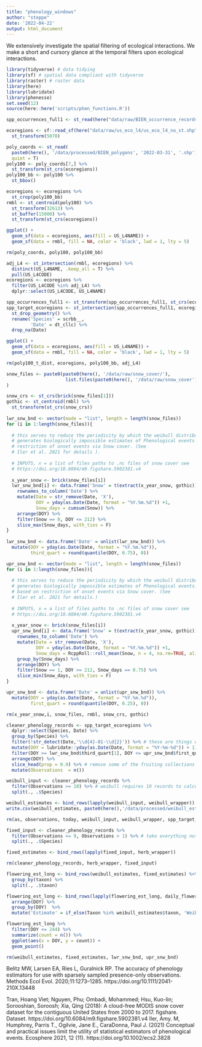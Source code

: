 ```yaml
---
title: "phenology_windows"
author: "steppe"
date: '2022-04-22'
output: html_document
---
```


We extensively investigate the spatial filtering of ecological interactions. We make a short and cursory glance at the temporal filters upon ecological interactions. 

```r
library(tidyverse) # data tidying
library(sf) # spatial data compliant with tidyverse
library(raster) # raster data
library(here)
library(lubridate)
library(phenesse)
set.seed(12)
source(here::here('scripts/phen_functions.R'))
```


```r
spp_occurrences_full1 <- st_read(here("data/raw/BIEN_occurrence_records_full2022-04-22.shp"), quiet = T)
```


```r

ecoregions <- sf::read_sf(here("data/raw/us_eco_l4/us_eco_l4_no_st.shp")) %>% 
  st_transform(5070)

poly_coords <- st_read(
  paste0(here(), '/data/processed/BIEN_polygons', '2022-03-31', '.shp'), 
  quiet = T) 
poly100 <- poly_coords[7,] %>% 
  st_transform(st_crs(ecoregions))
poly100_bb <- poly100 %>%  
  st_bbox()

ecoregions <- ecoregions %>% 
  st_crop(poly100_bb)
rmbl <- st_centroid(poly100) %>% 
  st_transform(32613) %>% 
  st_buffer(15000) %>% 
  st_transform(st_crs(ecoregions))

ggplot() +
  geom_sf(data = ecoregions, aes(fill = US_L4NAME)) +
  geom_sf(data = rmbl, fill = NA, color = 'black', lwd = 1, lty = 5)

rm(poly_coords, poly100, poly100_bb)
```

```r
adj_L4 <- st_intersection(rmbl, ecoregions) %>% 
  distinct(US_L4NAME, .keep_all = T) %>% 
  pull(US_L4CODE)
ecoregions <- ecoregions %>% 
  filter(US_L4CODE %in% adj_L4) %>% 
  dplyr::select(US_L4CODE, US_L4NAME)

spp_occurrences_full1 <- st_transform(spp_occurrences_full1, st_crs(ecoregions))
spp_target_ecoregions <- st_intersection(spp_occurrences_full1, ecoregions) %>% 
  st_drop_geometry() %>% 
  rename('Species' = scrbb__,
         'Date' = dt_cllc) %>% 
  drop_na(Date)

ggplot() +
  geom_sf(data = ecoregions, aes(fill = US_L4NAME)) +
  geom_sf(data = rmbl, fill = NA, color = 'black', lwd = 1, lty = 5) 

rm(poly100_t_dist, ecoregions, poly100_bb, adj_L4)
```

```r

snow_files <- paste0(paste0(here(), '/data/raw/snow_cover/'), 
                      list.files(paste0(here(), '/data/raw/snow_cover'))
)

snow_crs <- st_crs(brick(snow_files[1]))
gothic <- st_centroid(rmbl) %>% 
  st_transform(st_crs(snow_crs))
  
lwr_snw_bnd <- vector(mode = "list", length = length(snow_files))
for (i in 1:length(snow_files)){
    
  # this serves to reduce the periodicity by which the weibull distribution
  # generates biologically impossible estimates of Phenological events based on 
  # restriction of onset events via Snow cover. (See
  # Iler et al. 2021 for details ).
  
  # INPUTS, x = a list of files paths to .nc files of snow cover see
  # https://doi.org/10.6084/m9.figshare.5902381.v4 
  
  x_year_snow <- brick(snow_files[i])
  lwr_snw_bnd[i] <- data.frame('Snow' = t(extract(x_year_snow, gothic))) %>% 
    rownames_to_column('Date') %>% 
    mutate(Date = str_remove(Date, 'X'),
           DOY = yday(as.Date(Date, format = "%Y.%m.%d")) +1,
           Snow_days = cumsum(Snow)) %>% 
    arrange(DOY) %>% 
    filter(Snow == 0, DOY <= 212) %>% 
    slice_max(Snow_days, with_ties = F)
}
  
lwr_snw_bnd <- data.frame('Date' = unlist(lwr_snw_bnd)) %>% 
  mutate(DOY = yday(as.Date(Date, format = "%Y.%m.%d")),
         third_quart = round(quantile(DOY, 0.75), 0)) 

```

```r

upr_snw_bnd <- vector(mode = "list", length = length(snow_files))
for (i in 1:length(snow_files)){
    
  # this serves to reduce the periodicity by which the weibull distribution
  # generates biologically impossible estimates of Phenological events.
  # based on restriction of onset events via Snow cover. (See
  # Iler et al. 2021 for details.)
  
  # INPUTS, x = a list of files paths to .nc files of snow cover see
  # https://doi.org/10.6084/m9.figshare.5902381.v4 
  
  x_year_snow <- brick(snow_files[i])
  upr_snw_bnd[i] <- data.frame('Snow' = t(extract(x_year_snow, gothic))) %>% 
    rownames_to_column('Date') %>% 
    mutate(Date = str_remove(Date, 'X'),
           DOY = yday(as.Date(Date, format = "%Y.%m.%d")) +1,
           Snow_days = RcppRoll::roll_mean(Snow, n = 4, na.rm=TRUE, align="right", fill = NA)) %>% 
    group_by(Snow_days) %>% 
    arrange(DOY) %>% 
    filter(Snow == 1, DOY >= 212, Snow_days == 0.75) %>% 
    slice_min(Snow_days, with_ties = F)
}

upr_snw_bnd <- data.frame('Date' = unlist(upr_snw_bnd)) %>% 
  mutate(DOY = yday(as.Date(Date, format = "%Y.%m.%d")),
         first_quart = round(quantile(DOY, 0.25), 0)) 

rm(x_year_snow,i, snow_files, rmbl, snow_crs, gothic)
```


```r

cleaner_phenology_records <- spp_target_ecoregions %>% 
  dplyr::select(Species, Date) %>%
  group_by(Species) %>% 
  filter(!str_detect(Date,'\\d{4}-01-\\d{2}')) %>% # these are things without dates put in january
  mutate(DOY = lubridate::yday(as.Date(Date, format = "%Y-%m-%d")) + 1) %>%  # create doy column
  filter(DOY >= lwr_snw_bnd$third_quart[1], DOY <= upr_snw_bnd$first_quart[1]) %>% # only records after snow melt and before October are kept
  arrange(DOY) %>% 
  slice_head(prop = 0.9) %>% # remove some of the fruiting collections at the seasons end
  mutate(Observations  = n()) 

weibull_input <- cleaner_phenology_records %>% 
  filter(Observations >= 10) %>% # weibull requires 10 records to calculate.
  split(., .$Species)

weibull_estimates <- bind_rows(lapply(weibull_input, weibull_wrapper)) # about 3 hours for 300 spp
write.csv(weibull_estimates, paste0(here(),'/data/processed/weibull_estimates.csv'),row.names = F)

rm(as, observations, today, weibull_input, weibull_wrapper, spp_target_ecoregions)
```

```r

fixed_input <- cleaner_phenology_records %>% 
  filter(Observations <= 9, Observations > 1) %>% # take everything not suitable for weibull
  split(., .$Species)

fixed_estimates <- bind_rows(lapply(fixed_input, herb_wrapper))

rm(cleaner_phenology_records, herb_wrapper, fixed_input)
```

```r

flowering_est_long <- bind_rows(weibull_estimates, fixed_estimates) %>% 
  group_by(taxon) %>% 
  split(., .$taxon)

flowering_est_long <- bind_rows(lapply(flowering_est_long, daily_flowers)) %>% 
  arrange(DOY) %>% 
  group_by(DOY)  %>% 
  mutate('Estimate' = if_else(Taxon %in% weibull_estimates$taxon, 'Weibull', 'Fixed'))

flowering_est_long %>% 
  filter(DOY <= 244) %>% 
  summarize(count = n()) %>% 
  ggplot(aes(x = DOY, y = count)) +
  geom_point()

rm(weibull_estimates, fixed_estimates, lwr_snw_bnd, upr_snw_bnd)


```


Belitz MW, Larsen EA, Ries L, Guralnick RP. The accuracy of phenology estimators for use with sparsely sampled presence-only observations. Methods
Ecol Evol. 2020;11:1273–1285. https://doi.org/10.1111/2041-210X.13448

Tran, Hoang Viet; Nguyen, Phu; Ombadi, Mohammed; Hsu, Kuo-lin; Sorooshian, Soroosh; Xia, Qing (2018): A cloud-free MODIS snow cover dataset for the contiguous United States from 2000 to 2017. figshare. Dataset. https://doi.org/10.6084/m9.figshare.5902381.v4 
Iler, Amy. M, Humphrey, Parris T., Ogilvie,  Jane E., CaraDonna, Paul J. (2021) Conceptual and practical issues limit the utility of statistical estimators of phenological events. Ecosphere 2021, 12 (11). https://doi.org/10.1002/ecs2.3828
